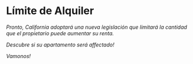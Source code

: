 
# Límite de Alquiler

<Address />

Pronto, California adoptará una nueva legislación que limitará la cantidad que el propietario puede aumentar su renta.

Descubre si su apartamento será affectado!

<Link to="/cobertura">Vamonos!</Link>
